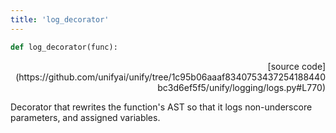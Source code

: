 ```yaml
---
title: 'log_decorator'
---
```


```python
def log_decorator(func):
```

<p align="right">[source code](https://github.com/unifyai/unify/tree/1c95b06aaaf8340753437254188440bc3d6ef5f5/unify/logging/logs.py#L770)</p>

Decorator that rewrites the function's AST so that it logs non-underscore
parameters, and assigned variables.